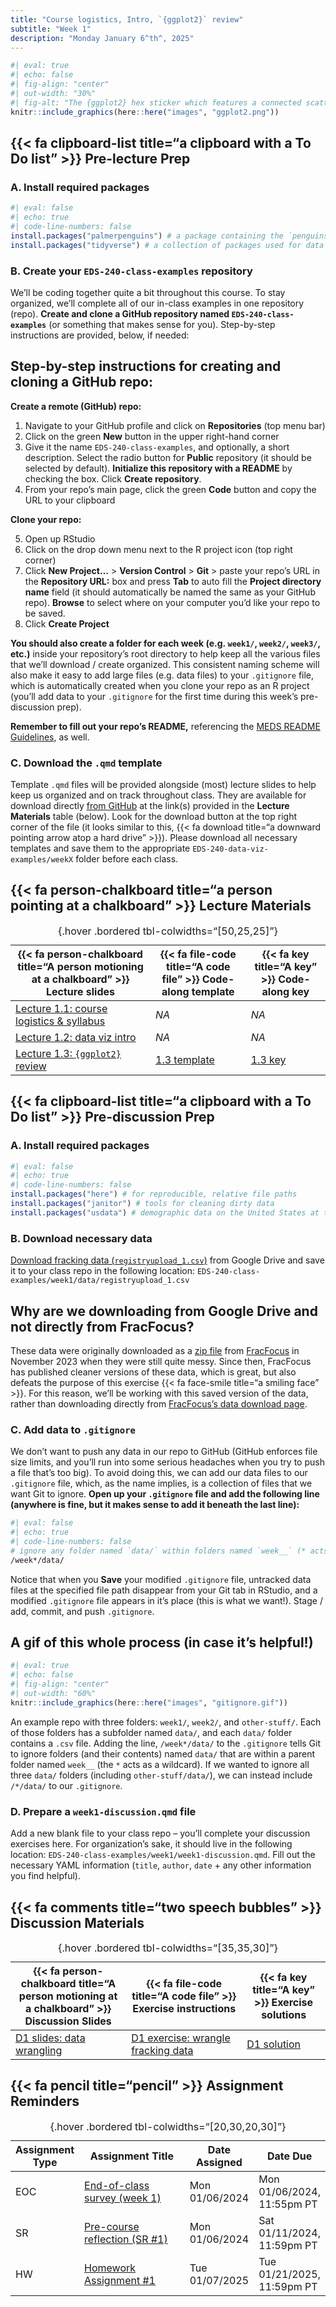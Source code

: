 ```yaml
---
title: "Course logistics, Intro, `{ggplot2}` review"
subtitle: "Week 1"
description: "Monday January 6^th^, 2025"
---
```


```r
#| eval: true 
#| echo: false
#| fig-align: "center"
#| out-width: "30%" 
#| fig-alt: "The {ggplot2} hex sticker which features a connected scatterplot with data points in varying shades of blue atop a gray gridded background. The word 'ggplot2' sits beneath the data."
knitr::include_graphics(here::here("images", "ggplot2.png"))
```

## {{< fa clipboard-list title="a clipboard with a To Do list" >}} Pre-lecture Prep {#pre-class-prep}

### A. Install required packages {#install-pkgs}

```r
#| eval: false
#| echo: true
#| code-line-numbers: false
install.packages("palmerpenguins") # a package containing the `penguins` data set, which we'll use for plotting practice
install.packages("tidyverse") # a collection of packages used for data wrangling / manipulation and visualization (including {ggplot2})
```

### B. Create your `EDS-240-class-examples` repository {#create-class-repo}

We'll be coding together quite a bit throughout this course. To stay organized, we'll complete all of our in-class examples in one repository (repo). **Create and clone a GitHub repository named `EDS-240-class-examples`** (or something that makes sense for you). Step-by-step instructions are provided, below, if needed:

::: {.callout-note icon=false collapse=true}
## Step-by-step instructions for creating and cloning a GitHub repo:
**Create a remote (GitHub) repo:**

1. Navigate to your GitHub profile and click on **Repositories** (top menu bar)
2. Click on the green **New** button in the upper right-hand corner
3. Give it the name `EDS-240-class-examples`, and optionally, a short description. Select the radio button for **Public** repository (it should be selected by default). **Initialize this repository with a README** by checking the box. Click **Create repository**.
4. From your repo's main page, click the green **Code** button and copy the URL to your clipboard

**Clone your repo:**

5. Open up RStudio
6. Click on the drop down menu next to the R project icon (top right corner)
7. Click **New Project...** > **Version Control** > **Git** > paste your repo's URL in the **Repository URL:** box and press **Tab** to auto fill the **Project directory name** field (it should automatically be named the same as your GitHub repo). **Browse** to select where on your computer you'd like your repo to be saved.
8. Click **Create Project**
:::

**You should also create a folder for each week (e.g. `week1/`, `week2/`, `week3/`, etc.)** inside your repository's root directory to help keep all the various files that we'll download / create organized. This consistent naming scheme will also make it easy to add large files (e.g. data files) to your `.gitignore` file, which is automatically created when you clone your repo as an R project (you'll add data to your `.gitignore` for the first time during this week's pre-discussion prep).

**Remember to fill out your repo's README,** referencing the [MEDS README Guidelines](https://ucsb-meds.github.io/README-guidelines/){target="_blank"}, as well.

### C. Download the `.qmd` template {#download-templates}

Template `.qmd` files will be provided alongside (most) lecture slides to help keep us organized and on track throughout class. They are available for download directly [from GitHub](https://github.com/EDS-240-Data-Viz/code-along-templates/tree/main){target="_blank"} at the link(s) provided in the **Lecture Materials** table (below). Look for the download button at the top right corner of the file (it looks similar to this, {{< fa download title="a downward pointing arrow atop a hard drive" >}}). Please download all necessary templates and save them to the appropriate `EDS-240-data-viz-examples/weekX` folder before each class. 

## {{< fa person-chalkboard title="a person pointing at a chalkboard" >}} Lecture Materials {#lecture-materials}

| {{< fa person-chalkboard title="A person motioning at a chalkboard" >}} Lecture slides   | {{< fa file-code title="A code file" >}} Code-along template | {{< fa key title="A key" >}} Code-along key |
|------------------------------------------------------------------------------------------|--------------------------------------------------------------|---------------------------------------------------|
| [Lecture 1.1: course logistics & syllabus](lecture-slides/lecture1.1-logistics-slides.qmd){target="_blank"}  | *NA* | *NA* |
| [Lecture 1.2: data viz intro](lecture-slides/lecture1.2-intro-slides.qmd){target="_blank"}  | *NA* | *NA* |
| [Lecture 1.3: `{ggplot2}` review](lecture-slides/lecture1.3-ggplot-review-slides.qmd){target="_blank"}  | [1.3 template](https://github.com/EDS-240-Data-Viz/code-along-templates/blob/main/week1/TEMPLATE-lecture1.3-ggplot-review.qmd){target="_blank"} | [1.3 key](keys/KEY-lecture1.3-ggplot-review.qmd){target="_blank"} |
: {.hover .bordered tbl-colwidths="[50,25,25]"}


## {{< fa clipboard-list title="a clipboard with a To Do list" >}} Pre-discussion Prep {#pre-discussion-prep} 

<!-- Today's discussion will **focus on data cleaning / wrangling**. Before coming to section, you'll need to install some packages and download data. -->

### A. Install required packages

```r
#| eval: false
#| echo: true
#| code-line-numbers: false
install.packages("here") # for reproducible, relative file paths
install.packages("janitor") # tools for cleaning dirty data
install.packages("usdata") # demographic data on the United States at the county and state levels spanning multiple years.
```

### B. Download necessary data

[Download fracking data (`registryupload_1.csv`)](https://drive.google.com/file/d/1H2lilk6lF3oTZtAT8UP4Fa4MSuQ5VQ9Y/view?usp=sharing){target="_blank"} from Google Drive and save it to your class repo in the following location: `EDS-240-class-examples/week1/data/registryupload_1.csv` 

::: {.callout-note collapse=true} 
## Why are we downloading from Google Drive and not directly from FracFocus?
These data were originally downloaded as a [zip file](https://drive.google.com/file/d/1XUW-660tXKhxTl0tSkWFqtvaJcRedD7r/view?usp=sharing){target="_blank"} from [FracFocus](https://fracfocus.org/data-download){target="_blank"} in November 2023 when they were still quite messy. Since then, FracFocus has published cleaner versions of these data, which is great, but also defeats the purpose of this exercise {{< fa face-smile title="a smiling face" >}}. For this reason, we'll be working with this saved version of the data, rather than downloading directly from [FracFocus's data download page](https://fracfocus.org/data-download){target="_blank"}.
:::

### C. Add data to `.gitignore`

We don't want to push any data in our repo to GitHub (GitHub enforces file size limits, and you'll run into some serious headaches when you try to push a file that's too big). To avoid doing this, we can add our data files to our `.gitignore` file, which, as the name implies, is a collection of files that we want Git to ignore. **Open up your `.gitignore` file and add the following line (anywhere is fine, but it makes sense to add it beneath the last line):**

```bash
#| eval: false
#| echo: true
#| code-line-numbers: false
# ignore any folder named `data/` within folders named `week__` (* acts as a wildcard)
/week*/data/
```

Notice that when you **Save** your modified `.gitignore` file, untracked data files at the specified file path disappear from your Git tab in RStudio, and a modified `.gitignore` file appears in it's place (this is what we want!). Stage / add, commit, and push `.gitignore`.

::: {.callout-tip collapse=true}
## A gif of this whole process (in case it's helpful!)
```r
#| eval: true
#| echo: false
#| fig-align: "center"
#| out-width: "60%"
knitr::include_graphics(here::here("images", "gitignore.gif"))
```

::: {.center-text .gray-text}
An example repo with three folders: `week1/`, `week2/`, and `other-stuff/`. Each of those folders has a subfolder named `data/`, and each `data/` folder contains a `.csv` file. Adding the line, `/week*/data/` to the `.gitignore` tells Git to ignore folders (and their contents) named `data/` that are within a parent folder named `week__` (the `*` acts as a wildcard). If we wanted to ignore all three `data/` folders (including `other-stuff/data/`), we can instead include `/*/data/` to our `.gitignore`.
:::
:::

### D. Prepare a `week1-discussion.qmd` file

Add a new blank file to your class repo -- you'll complete your discussion exercises here. For organization's sake, it should live in the following location: `EDS-240-class-examples/week1/week1-discussion.qmd`. Fill out the necessary YAML information (`title`, `author`, `date` + any other information you find helpful).

## {{< fa comments title="two speech bubbles" >}} Discussion Materials {#discussion-materials}

| {{< fa person-chalkboard title="A person motioning at a chalkboard" >}} Discussion Slides | {{< fa file-code title="A code file" >}} Exercise instructions | {{< fa key title="A key" >}} Exercise solutions |
|-------------------|-------------------|--------------|
| [D1 slides: data wrangling](discussion/week1/week1-slides.qmd){target="_blank"} | [D1 exercise: wrangle fracking data](discussion/week1/week1-exercise.qmd) | [D1 solution](discussion/week1/week1-solution.qmd) |
: {.hover .bordered tbl-colwidths="[35,35,30]"} 

## {{< fa pencil title="pencil" >}} Assignment Reminders {#assignment-reminders}

<!-- | Assignment Type | Assignment Title                | Date Assigned  | Date Due                   | -->
<!-- |-----------------|---------------------------------|----------------|----------------------------| -->
<!-- | EOC             | End-of-class survey (week 1)    | Mon 01/06/2024 | Mon 01/06/2024, 11:55pm PT | -->
<!-- | SR              | Pre-course reflection (SR #1)   | Mon 01/06/2024 | Sat 01/11/2024, 11:59pm PT | -->
<!-- | HW              | Homework Assignment #1          | Tue 01/07/2025 | Sat 01/18/2024, 11:59pm PT | -->
<!-- : {.hover .bordered tbl-colwidths="[20,30,20,30]"}  -->

| Assignment Type | Assignment Title                                                       |  Date Assigned | Date Due                   |
|-----------------|------------------------------------------------------------------------|----------------|----------------------------|
| EOC             | [End-of-class survey (week 1)](https://forms.gle/uToEd25hfVxajxNt8)    | Mon 01/06/2024 | Mon 01/06/2024, 11:55pm PT |
| SR              | [Pre-course reflection (SR #1)](assignments/SR1-precourse.qmd)      | Mon 01/06/2024 | Sat 01/11/2024, 11:59pm PT |
| HW              | [Homework Assignment #1](assignments/HW1.qmd)                       | Tue 01/07/2025 | Tue 01/21/2025, 11:59pm PT |
: {.hover .bordered tbl-colwidths="[20,30,20,30]"}
